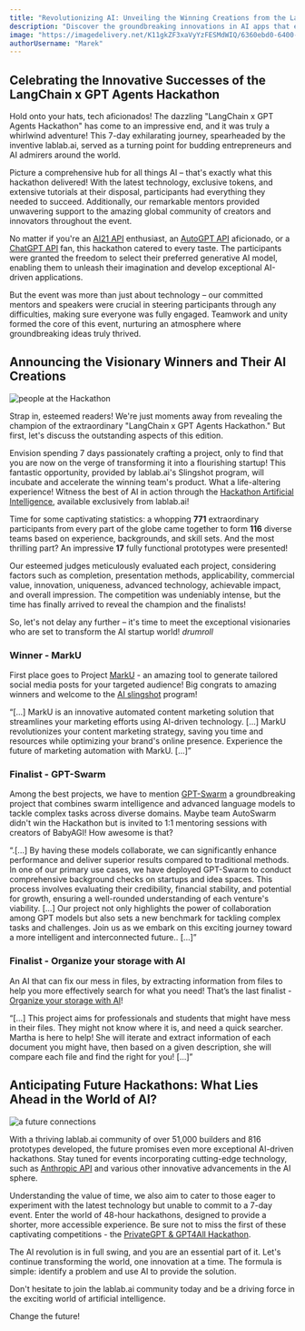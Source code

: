 ```yaml
---
title: "Revolutionizing AI: Unveiling the Winning Creations from the LangChain x GPT Agents Hackathon"
description: "Discover the groundbreaking innovations in AI apps that emerged from the LangChain x GPT Agents Hackathon. Join us as we unveil the winning teams and their revolutionary creations while examining the game-changing statistics and exploring how these advancements in artificial intelligence inspire a new era of tech startups. Don't miss out on this comprehensive analysis of the visionary AI solutions that are transforming the industry landscape."
image: "https://imagedelivery.net/K11gkZF3xaVyYzFESMdWIQ/6360ebd0-6400-4e2f-140d-3f919c389e00/full"
authorUsername: "Marek"
---
```


## Celebrating the Innovative Successes of the LangChain x GPT Agents Hackathon

Hold onto your hats, tech aficionados! The dazzling "LangChain x GPT Agents Hackathon" has come to an impressive end, and it was truly a whirlwind adventure! This 7-day exhilarating journey, spearheaded by the inventive lablab.ai, served as a turning point for budding entrepreneurs and AI admirers around the world.

Picture a comprehensive hub for all things AI – that's exactly what this hackathon delivered! With the latest technology, exclusive tokens, and extensive tutorials at their disposal, participants had everything they needed to succeed. Additionally, our remarkable mentors provided unwavering support to the amazing global community of creators and innovators throughout the event.

No matter if you're an [AI21 API](https://lablab.ai/tech/ai21-labs) enthusiast, an [AutoGPT API](https://lablab.ai/tech/autogpt) aficionado, or a [ChatGPT API](https://lablab.ai/tech/openai/chatgpt) fan, this hackathon catered to every taste. The participants were granted the freedom to select their preferred generative AI model, enabling them to unleash their imagination and develop exceptional AI-driven applications.

But the event was more than just about technology – our committed mentors and speakers were crucial in steering participants through any difficulties, making sure everyone was fully engaged. Teamwork and unity formed the core of this event, nurturing an atmosphere where groundbreaking ideas truly thrived.


## Announcing the Visionary Winners and Their AI Creations

<Img src="https://imagedelivery.net/K11gkZF3xaVyYzFESMdWIQ/7bb9cc63-300f-4304-55da-0c2f1aeeaa00/full" alt="people at the Hackathon" />

Strap in, esteemed readers! We're just moments away from revealing the champion of the extraordinary "LangChain x GPT Agents Hackathon." But first, let's discuss the outstanding aspects of this edition.

Envision spending 7 days passionately crafting a project, only to find that you are now on the verge of transforming it into a flourishing startup! This fantastic opportunity, provided by lablab.ai's Slingshot program, will incubate and accelerate the winning team's product. What a life-altering experience! Witness the best of AI in action through the [Hackathon Artificial Intelligence](https://lablab.ai/event), available exclusively from lablab.ai!

Time for some captivating statistics: a whopping **771** extraordinary participants from every part of the globe came together to form **116** diverse teams based on experience, backgrounds, and skill sets. And the most thrilling part? An impressive **17** fully functional prototypes were presented!

Our esteemed judges meticulously evaluated each project, considering factors such as completion, presentation methods, applicability, commercial value, innovation, uniqueness, advanced technology, achievable impact, and overall impression. The competition was undeniably intense, but the time has finally arrived to reveal the champion and the finalists!

So, let's not delay any further – it's time to meet the exceptional visionaries who are set to transform the AI startup world! *drumroll*


### Winner - MarkU

First place goes to Project [MarkU](https://lablab.ai/event/autonomous-gpt-agents-hackathon/trivialis/marku-automatic-marketing) - an amazing tool to generate tailored social media posts for your targeted audience! Big congrats to amazing winners and welcome to the [AI slingshot](https://lablab.ai/blog/giving-voice-to-the-community-new-features-on-lablabai) program!

“[...] MarkU is an innovative automated content marketing solution that streamlines your marketing efforts using AI-driven technology. [...] MarkU revolutionizes your content marketing strategy, saving you time and resources while optimizing your brand's online presence. Experience the future of marketing automation with MarkU. [...]”


### Finalist - GPT-Swarm

Among the best projects, we have to mention [GPT-Swarm](https://lablab.ai/event/autonomous-gpt-agents-hackathon/autoswarm/gpt-swarm) a groundbreaking project that combines swarm intelligence and advanced language models to tackle complex tasks across diverse domains. Maybe team AutoSwarm didn't win the Hackathon but is invited to 1:1 mentoring sessions with creators of BabyAGI! How awesome is that?

“.[...] By having these models collaborate, we can significantly enhance performance and deliver superior results compared to traditional methods. In one of our primary use cases, we have deployed GPT-Swarm to conduct comprehensive background checks on startups and idea spaces. This process involves evaluating their credibility, financial stability, and potential for growth, ensuring a well-rounded understanding of each venture's viability. [...] Our project not only highlights the power of collaboration among GPT models but also sets a new benchmark for tackling complex tasks and challenges. Join us as we embark on this exciting journey toward a more intelligent and interconnected future.. [...]”


### Finalist - Organize your storage with AI

An AI that can fix our mess in files, by extracting information from files to help you more effectively search for what you need! That’s the last finalist - [Organize your storage with AI](https://lablab.ai/event/autonomous-gpt-agents-hackathon/proyect-martha/organize-your-storage-with-ai)!

“[...] This project aims for professionals and students that might have mess in their files. They might not know where it is, and need a quick searcher. Martha is here to help! She will iterate and extract information of each document you might have, then based on a given description, she will compare each file and find the right for you! [...]”


## Anticipating Future Hackathons: What Lies Ahead in the World of AI?

<Img src="https://imagedelivery.net/K11gkZF3xaVyYzFESMdWIQ/6d81588b-d8c2-4e2e-8570-ee9059e03d00/full" alt="a future connections" />

With a thriving lablab.ai community of over 51,000 builders and 816 prototypes developed, the future promises even more exceptional AI-driven hackathons. Stay tuned for events incorporating cutting-edge technology, such as [Anthropic API](https://lablab.ai/tech/anthropic/claude) and various other innovative advancements in the AI sphere.

Understanding the value of time, we also aim to cater to those eager to experiment with the latest technology but unable to commit to a 7-day event. Enter the world of 48-hour hackathons, designed to provide a shorter, more accessible experience. Be sure not to miss the first of these captivating competitions - the [PrivateGPT & GPT4All Hackathon](https://lablab.ai/event/privategpt-and-gpt4all-hackathon).

The AI revolution is in full swing, and you are an essential part of it. Let's continue transforming the world, one innovation at a time. The formula is simple: identify a problem and use AI to provide the solution.

Don't hesitate to join the lablab.ai community today and be a driving force in the exciting world of artificial intelligence.

Change the future!
